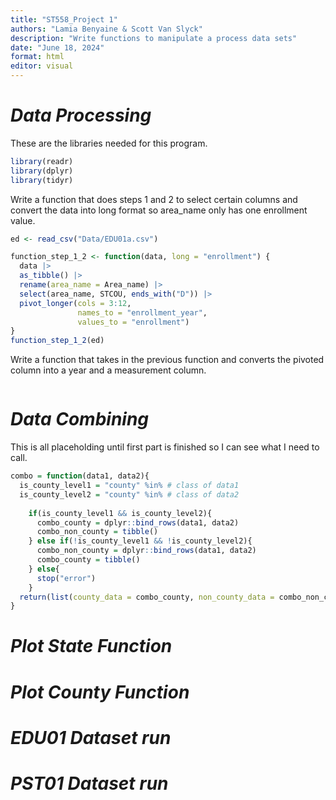 ```yaml
---
title: "ST558_Project 1"
authors: "Lamia Benyaine & Scott Van Slyck"
description: "Write functions to manipulate a process data sets"
date: "June 18, 2024"
format: html
editor: visual
---
```


# *Data Processing*

These are the libraries needed for this program.

```r
library(readr)
library(dplyr)
library(tidyr)
```

Write a function that does steps 1 and 2 to select certain columns and convert the data into long format so area_name only has one enrollment value.

```r
ed <- read_csv("Data/EDU01a.csv")
```

```r
function_step_1_2 <- function(data, long = "enrollment") {
  data |>
  as_tibble() |>
  rename(area_name = Area_name) |>
  select(area_name, STCOU, ends_with("D")) |>
  pivot_longer(cols = 3:12,
               names_to = "enrollment_year", 
               values_to = "enrollment")
}
function_step_1_2(ed)

```

Write a function that takes in the previous function and converts the pivoted column into a year and a measurement column.

```r

```

# *Data Combining*
This is all placeholding until first part is finished so I can see what I need to call.
```r
combo = function(data1, data2){
  is_county_level1 = "county" %in% # class of data1
  is_county_level2 = "county" %in% # class of data2
  
    if(is_county_level1 && is_county_level2){
      combo_county = dplyr::bind_rows(data1, data2)
      combo_non_county = tibble()
    } else if(!is_county_level1 && !is_county_level2){
      combo_non_county = dplyr::bind_rows(data1, data2)
      combo_county = tibble()
    } else{
      stop("error")
    }
  return(list(county_data = combo_county, non_county_data = combo_non_county))
}
```
# *Plot State Function*

# *Plot County Function*

# *EDU01 Dataset run*

# *PST01 Dataset run*
